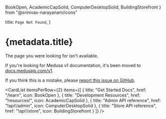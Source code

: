   BookOpen,
  AcademicCapSolid,
  ComputerDesktopSolid,
  BuildingStorefront
} from "@srinivas-narayanam/icons"

  title: `Page Not Found`,
}

# {metadata.title}

The page you were looking for isn't available.

If you're looking for Medusa v1 documentation, it's been moved to [docs.medusajs.com/v1](https://docs.medusajs.com/v1).

If you think this is a mistake, please [report this issue on GitHub](https://github.com/medusajs/medusa/issues/new?assignees=&labels=type%3A+docs&template=docs.yml).

<CardList
  itemsPerRow={2}
  items={[
    {
      title: "Get Started Docs",
      href: "/learn",
      icon: BookOpen
    },
    {
      title: "Development Resources",
      href: "!resources!",
      icon: AcademicCapSolid
    },
    {
      title: "Admin API reference",
      href: "!api!/admin",
      icon: ComputerDesktopSolid
    },
    {
      title: "Store API reference",
      href: "!api!/store",
      icon: BuildingStorefront
    }
  ]}
/>
